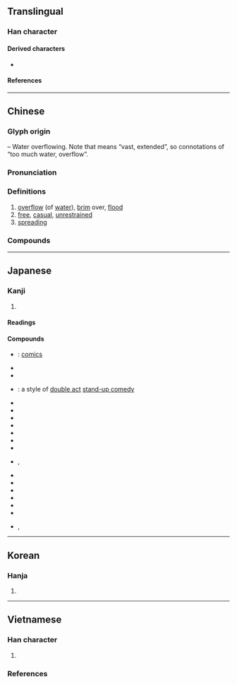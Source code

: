 {{also|澷}}
{{character info/new}}
==Translingual==

===Han character===
{{Han char|rn=85|rad=水|as=11|sn=14|four=36147|canj=EAWE|ids=⿰氵曼}}

====Derived characters====
* {{l|mul|[[䕕]], [[𩆓]]}}

====References====
{{wikidata|Q55765916}}
{{Han ref|kx=0646.320|dkj=18166|dj=1056.100|hdz=31721.100|uh=6F2B}}

----

==Chinese==
{{zh-forms|alt=澫,澷,𣸞}}

===Glyph origin===
{{Han etym}}
{{Han compound|水|曼|alt1=氵|ls=psc|c1=s|c2=p}} – Water overflowing. Note that {{zh-l|曼}} means “vast, extended”, so connotations of “too much water, overflow”.

===Pronunciation===
{{zh-pron
|m=màn
|c=maan4,maan6
|mn=bān/xm,zz:boān
|mn-t=bhuêng6/bhuang6/muang6
|mn-t_note=bhuêng6 - Chaozhou; bhuang6 - Shantou, Chenghai; muang6 - Chaoyang, Jieyang, Raoping
|mc=y
|oc=y
|cat=a,v
}}

===Definitions===
{{zh-hanzi}}

# [[overflow]] (of [[water]]), [[brim]] over, [[flood]]
# [[free]], [[casual]], [[unrestrained]]
# [[spreading]]

===Compounds===
{{zh-der|動漫畫|嘲諷漫罵|國際漫遊|天真爛漫|太空漫步|夷漫|彌漫|懷刺漫滅|抵死漫生|撒漫|散漫|杳漫|汗漫|汙漫|河漫灘|流漫|浩漫|浪漫|浪漫主義|浪漫曲|浪漫樂派|浪漫派|淼漫|湠漫|漫不經心|漫不經意|漫卷|漫反射|漫叟|漫地漫天|漫地風雪|漫天|漫天匝地|漫天叫價|漫天塞地|漫天徹地|漫天漫地|漫天索價|漫天蓋地|漫天討價|漫天遍野|漫天開價|漫天飛舞|漫山|漫山塞野|漫山越嶺|漫山遍野|漫布|漫成|漫條斯理|漫步|漫汗|漫流|漫浪|漫游|漫溢|漫滅|漫漫|漫漶|漫灌|漫無止境|漫無目的|漫無節制|漫無紀律|漫無邊際|漫然|漫畫|漫空|漫筆|漫罵|漫聲|漫與|漫草|漫衍|漫評|漫誕不稽|漫語|漫說|漫談|漫議|漫遊|漫道|漫錄|漫長|漫頭一料|漫騰騰|澶漫|濫漫|瀰漫|瀾漫|爛漫|碧雞漫志|罕漫|迷漫|過漫|魚龍漫衍|黑漫漫|漫水}}

----

==Japanese==

===Kanji===
{{ja-kanji|grade=c|rs=水11}}

# {{defn|lang=ja|sort=水11}}

====Readings====
{{ja-readings
|goon=まん
|kanon=ばん
|kun=みだ-りに, そぞ-ろに
}}

====Compounds====
{{top3|Compounds}}
* {{ja-r|漫%画|まん%が}}: [[comics]]
* {{ja-r|漫%言|まん%げん}}
* {{ja-r|漫%語|まん%ご}}
* {{ja-r|漫%才|まん%ざい}}: a style of [[double act]] [[stand-up comedy]]
* {{ja-r|漫%然|まん%ぜん}}
* {{ja-r|漫%談|まん%だん}}
* {{ja-r|漫%読|まん%どく}}
* {{ja-r|漫%罵|まん%ば}}
* {{ja-r|漫%筆|まん%ぴつ}}
* {{ja-r|漫%評|まん%ぴょう}}
* {{ja-r|漫%歩|まん%ぽ}}
* {{ja-r|漫%々|まん%まん}}, {{ja-r|漫%漫|まん%まん}}
* {{ja-r|漫%遊|まん%ゆう}}
* {{ja-r|漫%録|まん%ろく}}
* {{ja-r|散%漫|さん%まん}}
* {{ja-r|冗%漫|じょう%まん}}
* {{ja-r|瀰%漫|び%まん}}
* {{ja-r|放%漫|ほう%まん}}
* {{ja-r|爛%漫|らん%まん}}, {{ja-r|瀾%漫|らん%まん}}
{{bottom}}

----

==Korean==

===Hanja===
{{ko-hanja/new|만}}

# {{defn|lang=ko|sort=水11}}

----

==Vietnamese==

===Han character===
{{vi-readings|rs=水11
|hanviet=mạn-tdcndg;tdcntd, man-tdcntd;gdhn
|phienthiet=莫半 mạc bán
|nom=mặn-tdcndg;tdcntd;gdhn;btcn;taberd, mạn-tdcntd;gdhn;btcn, mướn-tdcndg;tdcntd, mượn-tdcndg;tdcntd, man-tdcndg;gdhn, mẳn-btcn;taberd, mớn-btcn;taberd, mằn-gdhn, máng-gdhn
}}

# {{defn|lang=vi|sort=水11}}

===References===
<references/>